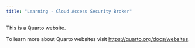 ```yaml
---
title: "Learning - Cloud Access Security Broker"
---
```


This is a Quarto website.

To learn more about Quarto websites visit <https://quarto.org/docs/websites>.
